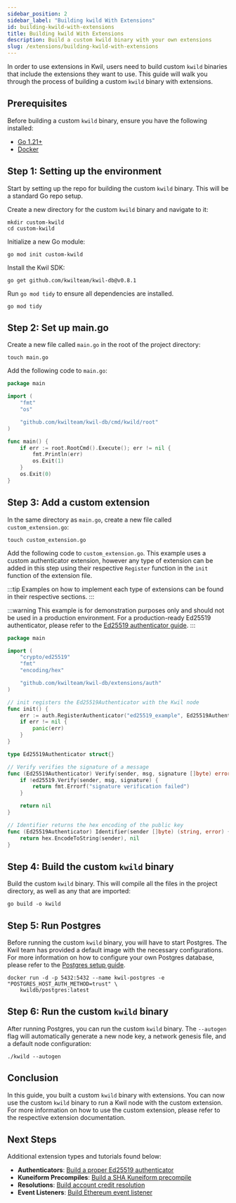 ```yaml
---
sidebar_position: 2
sidebar_label: "Building kwild With Extensions"
id: building-kwild-with-extensions
title: Building kwild With Extensions
description: Build a custom kwild binary with your own extensions
slug: /extensions/building-kwild-with-extensions
---
```


In order to use extensions in Kwil, users need to build custom `kwild` binaries that include the extensions they want to use.
This guide will walk you through the process of building a custom `kwild` binary with extensions.

## Prerequisites

Before building a custom `kwild` binary, ensure you have the following installed:
- [Go 1.21+](https://golang.org/doc/install)
- [Docker](https://docs.docker.com/get-docker/)

## Step 1: Setting up the environment

Start by setting up the repo for building the custom `kwild` binary. This will be a standard Go repo setup.

Create a new directory for the custom `kwild` binary and navigate to it:

```shell
mkdir custom-kwild
cd custom-kwild
```

Initialize a new Go module:

```shell
go mod init custom-kwild
```

Install the Kwil SDK:
    
```shell
go get github.com/kwilteam/kwil-db@v0.8.1
```

Run `go mod tidy` to ensure all dependencies are installed.

```shell
go mod tidy
```

## Step 2: Set up main.go

Create a new file called `main.go` in the root of the project directory:

```shell
touch main.go
```

Add the following code to `main.go`:

```go title="main.go"
package main

import (
	"fmt"
	"os"

	"github.com/kwilteam/kwil-db/cmd/kwild/root"
)

func main() {
	if err := root.RootCmd().Execute(); err != nil {
		fmt.Println(err)
		os.Exit(1)
	}
	os.Exit(0)
}
```

## Step 3: Add a custom extension

In the same directory as `main.go`, create a new file called `custom_extension.go`:

```shell
touch custom_extension.go
```

Add the following code to `custom_extension.go`. This example uses a custom authenticator extension, however any
type of extension can be added in this step using their respective `Register` function in the `init` function of the extension file.

:::tip
Examples on how to implement each type of extensions can be found in their respective sections.
:::

:::warning
This example is for demonstration purposes only and should not be used in a production environment.
For a production-ready Ed25519 authenticator, please refer to the [Ed25519 authenticator guide](/docs/extensions/example-ed25519).
:::

```go title="custom_extension.go"
package main

import (
    "crypto/ed25519"
    "fmt"
    "encoding/hex"

    "github.com/kwilteam/kwil-db/extensions/auth"
)

// init registers the Ed25519Authenticator with the Kwil node
func init() {
    err := auth.RegisterAuthenticator("ed25519_example", Ed25519Authenticator{})
    if err != nil {
        panic(err)
    }
}

type Ed25519Authenticator struct{}

// Verify verifies the signature of a message
func (Ed25519Authenticator) Verify(sender, msg, signature []byte) error {
    if !ed25519.Verify(sender, msg, signature) {
        return fmt.Errorf("signature verification failed")
    }

    return nil
}

// Identifier returns the hex encoding of the public key
func (Ed25519Authenticator) Identifier(sender []byte) (string, error) {
    return hex.EncodeToString(sender), nil
}
```

## Step 4: Build the custom `kwild` binary

Build the custom `kwild` binary. This will compile all the files in the project directory, as well as any that are imported:

```shell
go build -o kwild
```

## Step 5: Run Postgres

Before running the custom `kwild` binary, you will have to start Postgres. The Kwil team has provided a default image
with the necessary configurations. For more information on how to configure your own Postgres database, please
refer to the [Postgres setup guide](/docs/daemon/installation#postgresql).

```shell
docker run -d -p 5432:5432 --name kwil-postgres -e "POSTGRES_HOST_AUTH_METHOD=trust" \
    kwildb/postgres:latest
```

## Step 6: Run the custom `kwild` binary

After running Postgres, you can run the custom `kwild` binary. The `--autogen` flag will automatically generate a new node key, a network genesis file, and a default
node configuration:

```shell
./kwild --autogen
```

## Conclusion

In this guide, you built a custom `kwild` binary with extensions.
You can now use the custom `kwild` binary to run a Kwil node with the custom extension.
For more information on how to use the custom extension, please refer to the respective extension documentation.

## Next Steps

Additional extension types and tutorials found below:
- **Authenticators**: [Build a proper Ed25519 authenticator](/docs/extensions/example-ed25519)
- **Kuneiform Precompiles**: [Build a SHA Kuneiform precompile](/docs/extensions/precompiles/sha)
- **Resolutions**: [Build account credit resolution](/docs/extensions/oracle-example-part-1)
- **Event Listeners**: [Build Ethereum event listener](/docs/extensions/oracle-example-part-2)
